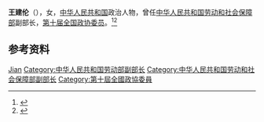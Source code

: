 '''王建伦'''（{{bd|？|}}），女，[[中华人民共和国|中华人民共和国]]政治人物，曾任[[中华人民共和国劳动和社会保障部|中华人民共和国劳动和社会保障部]]副部长，[[第十届全国政协委员|第十届全国政协委员]]。<ref>{{Cite web|title=国务院任免国家工作人员(2002年3月26日)|url=http://www.mohrss.gov.cn/SYrlzyhshbzb/zwgk/SYguowuyuanrenmian/200511/t20051130_85721.htm|accessdate=2020-12-16|work=中华人民共和国人力资源和社会保障部}}</ref><ref>{{Cite book|title=中华人民共和国职官志|author=何虎生, 李耀东, 向常福主编|publisher=中国社会出版社|year=2003|isbn=9787800883934|location=北京|pages=}}</ref>

== 参考资料 ==
{{reflist}}

{{中国人物小作品}}

{{Authority control}}
{{DEFAULTSORT:Wang王}}
[[Category:王姓|Jian]]
[[Category:中华人民共和国劳动部副部长|Category:中华人民共和国劳动部副部长]]
[[Category:中华人民共和国劳动和社会保障部副部长|Category:中华人民共和国劳动和社会保障部副部长]]
[[Category:第十屆全國政協委員|Category:第十屆全國政協委員]]